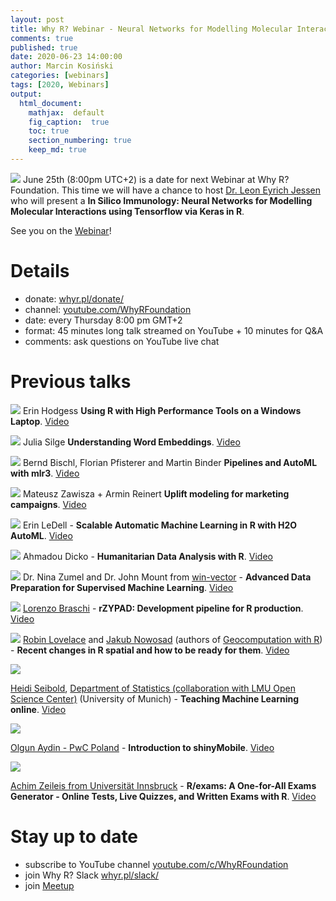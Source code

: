 ```yaml
---
layout: post
title: Why R? Webinar - Neural Networks for Modelling Molecular Interactions with Tensorflow
comments: true
published: true
date: 2020-06-23 14:00:00
author: Marcin Kosiński
categories: [webinars]
tags: [2020, Webinars]
output:
  html_document:
    mathjax:  default
    fig_caption:  true
    toc: true
    section_numbering: true
    keep_md: true
---
```


<img src="/images/fulls/webinars/leon.jpg" class="fit image"> June 25th (8:00pm UTC+2) is a date for next Webinar at Why R? Foundation. This time we will have a chance to host [Dr. Leon Eyrich Jessen](https://twitter.com/jessenleon) who will present a **In Silico Immunology: Neural Networks for Modelling Molecular Interactions using Tensorflow via Keras in R**.

See you on the [Webinar](https://youtu.be/ApGL2gBPHY4)!

# Details

- donate: [whyr.pl/donate/](https://whyr.pl/donate/)
- channel: [youtube.com/WhyRFoundation](https://www.youtube.com/c/WhyRFoundation)
- date: every Thursday 8:00 pm GMT+2
- format: 45 minutes long talk streamed on YouTube + 10 minutes for Q&A 
- comments: ask questions on YouTube live chat


# Previous talks

<img src="/images/fulls/webinars/erin_h.jpg" class="fit image"> Erin Hodgess **Using R with High Performance Tools on a Windows Laptop**. [Video](https://youtu.be/vPDDpwGfvLc)

<img src="/images/fulls/webinars/julia.jpg" class="fit image"> Julia Silge **Understanding Word Embeddings**. [Video](https://youtu.be/ke03DGvT8uU)

<img src="/images/fulls/webinars/mlr.jpg" class="fit image"> Bernd Bischl, Florian Pfisterer and Martin Binder **Pipelines and AutoML with mlr3**. [Video](https://www.youtube.com/watch?v=4r8K3GO5wk4)

<img src="/images/fulls/webinars/mck.jpg" class="fit image"> Mateusz Zawisza +  Armin Reinert **Uplift modeling for marketing campaigns**. [Video](https://youtu.be/mZCBBGlQWcE)

<img src="/images/fulls/webinars/erin.jpg" class="fit image"> Erin LeDell - **Scalable Automatic Machine Learning in R with H2O AutoML**. [Video](https://www.youtube.com/watch?v=DjzKTeIIxOY)

<img src="/images/fulls/webinars/dicko.jpg" class="fit image"> Ahmadou Dicko - **Humanitarian Data Analysis with R**. [Video](https://www.youtube.com/watch?v=V3UX9ml0o6o)

<img src="/images/fulls/webinars/nina.jpg" class="fit image"> Dr. Nina Zumel and Dr. John Mount from [win-vector](http://www.win-vector.com/) - **Advanced Data Preparation for Supervised Machine Learning**. [Video](https://youtu.be/sniHkkrAsOc)

<img src="/images/fulls/webinars/lorenzo.jpg" class="fit image"> [Lorenzo Braschi]() - **rZYPAD: Development pipeline for R production**. [Video](https://youtu.be/YyG8E1DdhX0)

<img src="/images/fulls/webinars/spatial.jpg" class="fit image"> [Robin Lovelace](https://twitter.com/robinlovelace) and [Jakub Nowosad](https://twitter.com/jakub_nowosad) (authors of [Geocomputation with R](https://geocompr.robinlovelace.net/)) - **Recent changes in R spatial and how to be ready for them**. [Video](https://youtu.be/Va0STgco7-4)

<img src="/images/fulls/webinars/heidi.jpg" class="fit image">

[Heidi Seibold](https://www.researchgate.net/profile/Heidi_Seibold), [Department of Statistics (collaboration with LMU Open Science Center)](https://statsatlmu.tumblr.com/) (University of Munich) - **Teaching Machine Learning online**. [Video](https://www.youtube.com/watch?v=jPQJTVa-GsQ)

<img src="/images/fulls/webinars/olgun.jpg" class="fit image">

[Olgun Aydin - PwC Poland](https://www.linkedin.com/in/olgun-aydin/) - **Introduction to shinyMobile**. [Video](https://www.youtube.com/watch?v=TJsu0S9_WY4)

<img src="/images/fulls/webinars/achim.jpg" class="fit image">

[Achim Zeileis from Universität Innsbruck](https://eeecon.uibk.ac.at/~zeileis/) - **R/exams: A One-for-All Exams Generator - Online Tests, Live Quizzes, and Written Exams with R**. [Video](https://www.youtube.com/watch?v=PnyCR7q4P4Q)


# Stay up to date

- subscribe to YouTube channel [youtube.com/c/WhyRFoundation](https://www.youtube.com/c/WhyRFoundation)
- join Why R? Slack [whyr.pl/slack/](http://whyr.pl/slack/)
- join [Meetup](https://www.meetup.com/Spotkania-Entuzjastow-R-Warsaw-R-Users-Group-Meetup/events/269589118/)
